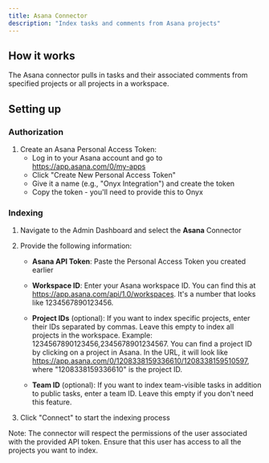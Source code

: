 ```yaml
---
title: Asana Connector
description: "Index tasks and comments from Asana projects"
---
```


## How it works

The Asana connector pulls in tasks and their associated comments from specified projects or all projects in a workspace.

## Setting up

### Authorization

1. Create an Asana Personal Access Token:
   - Log in to your Asana account and go to https://app.asana.com/0/my-apps
   - Click "Create New Personal Access Token"
   - Give it a name (e.g., "Onyx Integration") and create the token
   - Copy the token - you'll need to provide this to Onyx

### Indexing

1. Navigate to the Admin Dashboard and select the **Asana** Connector
2. Provide the following information:

   - **Asana API Token**: Paste the Personal Access Token you created earlier

   - **Workspace ID**: Enter your Asana workspace ID. You can find this at https://app.asana.com/api/1.0/workspaces. It's a number that looks like 1234567890123456.

   - **Project IDs** (optional): If you want to index specific projects, enter their IDs separated by commas. Leave this empty to index all projects in the workspace. Example: 1234567890123456,2345678901234567. You can find a project ID by clicking on a project in Asana. In the URL, it will look like https://app.asana.com/0/1208338159336610/1208338159510597, where "1208338159336610" is the project ID.

   - **Team ID** (optional): If you want to index team-visible tasks in addition to public tasks, enter a team ID. Leave this empty if you don't need this feature.

3. Click "Connect" to start the indexing process

Note: The connector will respect the permissions of the user associated with the provided API token. Ensure that this user has access to all the projects you want to index.
